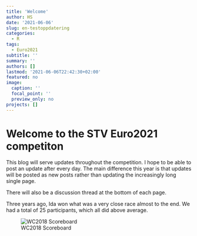 ```yaml
---
title: 'Welcome'
author: HS
date: '2021-06-06'
slug: en-testoppdatering
categories:
  - R
tags:
  - Euro2021
subtitle: ''
summary: ''
authors: []
lastmod: '2021-06-06T22:42:30+02:00'
featured: no
image:
  caption: ''
  focal_point: ''
  preview_only: no
projects: []
---
```


# Welcome to the STV Euro2021 competiton

This blog will serve updates throughout the competition. I hope to be able to post an update after every day. The main difference this year is that updates will be posted as new posts rather than updating the increasingly long single page. 

There will also be a discussion thread at the bottom of each page.

Three years ago, Ida won what was a very close race almost to the end. We had a total of 25 participants, which all did above average. 

![WC2018 Scoreboard](WC2018.png)
